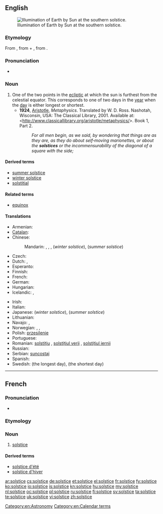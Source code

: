 ==English==
{{wikipedia}}
[[File:Earth-lighting-winter-solstice EN.png|thumb|Illumination of Earth by Sun at the southern solstice.]]

===Etymology===
From {{etyl|la}} {{term|solstitium|lang=la}}, from {{term|sol||sun|lang=la}} + {{term|stitium||stand|lang=la}}, from {{term|sistere||to stand still|lang=la}}.

===Pronunciation===
* {{IPA|/ˈsɒl.stɪs/}}

===Noun===
{{en-noun}}

# One of the two points in the [[ecliptic]] at which the sun is furthest from the celestial equator. This corresponds to one of two days in the [[year]] when the [[day]] is either longest or shortest.
#* '''1924''', [[w:Aristotle|Aristotle]], ''Metaphysics''. Translated by W. D. Ross. Nashotah, Wisconsin, USA: The Classical Library, 2001. Available at: <http://www.classicallibrary.org/aristotle/metaphysics/>. Book 1, Part 2.
#*: ''For all men begin, as we said, by wondering that things are as they are, as they do about self‐moving marionettes, or about the '''solstices''' or the incommensurability of the diagonal of a square with the side;''

====Derived terms====
* [[summer solstice]]
* [[winter solstice]]
* [[solstitial]]

====Related terms====
* [[equinox]]

====Translations====
{{trans-top|point where the earth stands at the extreme of its ellipsis around the sun}}
* Armenian: {{t-|hy|արևադարձ|tr=arevadardz}}
* [[Catalan]]: {{t|ca|solstici|m}}
* Chinese:
*: Mandarin: {{t|zh|至日|tr=zhìrì}}, {{t|zh|至點}}, {{t|zh|至点|tr=zhìdiǎn}}, {{t|zh|冬至|tr=dōngzhì}} (''winter solstice''), {{t|zh|夏至|tr=xiàzhì}} (''summer solstice'')
* Czech: {{t+|cs|slunovrat|m}}
* Dutch: {{t|nl|zonnewende|f}}, {{t|nl|zonnestilstand|m}}
* Esperanto: {{t|eo|solstico}}
* Finnish: {{t-|fi|päivänseisaus}}
* French: {{t+|fr|solstice|m}}
* German: {{t|de|Sonnenwende|f}}
* Hungarian: {{t+|hu|napforduló}}
* Icelandic: {{t|is|sólstöður|f|p}}, {{t|is|sólhvörf|n|p}}
{{trans-mid}}
* Irish: {{t|ga|grianstad|m}}
* Italian: {{t+|it|solstizio|m}}
* Japanese: {{t|ja|冬至|tr=とうじ, tōji}} (''winter solstice''), {{t|ja|夏至|tr=げし, geshi}} (''summer solstice'')
* Lithuanian: {{t-|lt|saulėgrįža|f|xs=Lithuanian}}
* Navajo: {{tø|nv|shá niighááh}}, {{tø|nv|shá niiltłʼah}}
* Norwegian: {{t|no|solhverv}}, {{t|no|sommersolhverv}}, {{t|no|vintersolhverv}}
* Polish: [[przesilenie]] {{n}}
* Portuguese: {{t-|pt|solstício|m}}
* Romanian: [[solstițiu]] {{n}}, [[solstițiul verii]] {{n}}, [[solstițiul iernii]] {{n}}
* Russian: {{t+|ru|солнцестояние|n|tr=solncestojánije}}
* Serbian: [[suncostaj]] {{m}}
* Spanish: {{t|es|solsticio|m}}
* Swedish: {{t|sv|sommarsolstånd}} (the longest day), {{t|sv|vintersolstånd}} (the shortest day)
{{trans-bottom}}

[[Category:en:Astronomy]]
[[Category:en:Calendar terms]]

----

==French==
{{wikipedia|lang=fr}}

===Pronunciation===
* {{IPA|/sɔl.stis/|lang=fr}}

===Etymology===
{{etyl|la|fr}} {{term|solstitium|lang=la}}

===Noun===
{{fr-noun|m}}

# {{astronomy|lang=fr}} [[solstice#French|solstice]]

====Derived terms====
* [[solstice d'été]]
* [[solstice d'hiver]]

[[ar:solstice]]
[[cs:solstice]]
[[de:solstice]]
[[et:solstice]]
[[el:solstice]]
[[fr:solstice]]
[[fy:solstice]]
[[ko:solstice]]
[[io:solstice]]
[[is:solstice]]
[[kn:solstice]]
[[hu:solstice]]
[[my:solstice]]
[[nl:solstice]]
[[oc:solstice]]
[[pl:solstice]]
[[ru:solstice]]
[[fi:solstice]]
[[sv:solstice]]
[[ta:solstice]]
[[te:solstice]]
[[uk:solstice]]
[[vi:solstice]]
[[zh:solstice]]